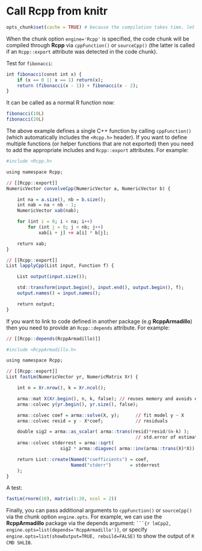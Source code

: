 # Call Rcpp from knitr

```r
opts_chunk$set(cache = TRUE) # because the compilation takes time, let's cache it
```

When the chunk option `engine='Rcpp'` is specified, the code chunk will be compiled through **Rcpp** via `cppFunction()` or `sourceCpp()` (the latter is called if an `Rcpp::export` attribute was detected in the code chunk).

Test for `fibonacci`:

```r
int fibonacci(const int x) {
    if (x == 0 || x == 1) return(x);
    return (fibonacci(x - 1)) + fibonacci(x - 2);
}
```

It can be called as a normal R function now:

```r
fibonacci(10L)
fibonacci(20L)
```

The above example defines a single C++ function by calling `cppFunction()`(which automatically includes the `<Rcpp.h>` header). If you want to define multiple functions (or helper functions that are not exported) then you need to add the appropriate includes and `Rcpp::export` attributes. For example:

```r
#include <Rcpp.h>

using namespace Rcpp;

// [[Rcpp::export]]
NumericVector convolveCpp(NumericVector a, NumericVector b) {

    int na = a.size(), nb = b.size();
    int nab = na + nb - 1;
    NumericVector xab(nab);

    for (int i = 0; i < na; i++)
        for (int j = 0; j < nb; j++)
            xab[i + j] += a[i] * b[j];

    return xab;
}

// [[Rcpp::export]]
List lapplyCpp(List input, Function f) {

    List output(input.size());

    std::transform(input.begin(), input.end(), output.begin(), f);
    output.names() = input.names();

    return output;
}
```

If you want to link to code defined in another package (e.g **RcppArmadillo**) then you need to provide an `Rcpp::depends` attribute. For example:

```r
// [[Rcpp::depends(RcppArmadillo)]]

#include <RcppArmadillo.h>

using namespace Rcpp;

// [[Rcpp::export]]
List fastLm(NumericVector yr, NumericMatrix Xr) {

    int n = Xr.nrow(), k = Xr.ncol();

    arma::mat X(Xr.begin(), n, k, false); // reuses memory and avoids extra copy
    arma::colvec y(yr.begin(), yr.size(), false);

    arma::colvec coef = arma::solve(X, y);      // fit model y ~ X
    arma::colvec resid = y - X*coef;            // residuals

    double sig2 = arma::as_scalar( arma::trans(resid)*resid/(n-k) );
                                                // std.error of estimate
    arma::colvec stderrest = arma::sqrt(
                    sig2 * arma::diagvec( arma::inv(arma::trans(X)*X)) );

    return List::create(Named("coefficients") = coef,
                        Named("stderr")       = stderrest
    );
}
```

A test:

```r
fastLm(rnorm(10), matrix(1:20, ncol = 2))
```

Finally, you can pass additional arguments to `cppFunction()` or `sourceCpp()` via the chunk option `engine.opts`. For example, we can use the **RcppArmadillo** package via the depends argument: ```` ```{r lmCpp2, engine.opts=list(depends='RcppArmadillo')} ````, or specify `engine.opts=list(showOutput=TRUE, rebuild=FALSE)` to show the output of `R CMD SHLIB`.
